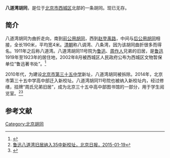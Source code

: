 '''八道湾胡同'''，是位于[[北京市|北京市]][[西城区|西城区]]北部的一条胡同。现已无存。

==简介==
八道湾胡同为曲折走向，南到[[前公用胡同|前公用胡同]]，西到[[赵登禹路|赵登禹路]]，中间与[[后公用胡同|后公用胡同]]相接，全长190米，平均宽4米。[[清朝|清朝]]称八调湾、八条湾，因为该胡同曲折很多而得名。1911年之后称八道湾。八道湾胡同11号院为[[鲁迅|鲁迅]]、[[周作人|周作人]]兄弟的旧居，是[[鲁迅|鲁迅]]1919年至1923年的居住地，2002年8月被西城区人民政府公布为西城区文物暂保单位“鲁迅著书处”。<ref>{{Cite web |url=http://www.bjdclib.com/subdb/laneculture/lane/200907/t20090703_5217.html |title=八道湾胡同，东华流韵，2009-07-03 |accessdate=2015-03-08 |archive-date=2016-03-05 |archive-url=https://web.archive.org/web/20160305013224/http://www.bjdclib.com/subdb/laneculture/lane/200907/t20090703_5217.html |dead-url=no }}</ref>

2010年代，为建设[[北京市第三十五中学|北京市第三十五中学]]新址，八道湾胡同被拆除。2014年，北京市第三十五中学高中部迁入新校址。八道湾胡同11号院也被纳入新校址内，经过修缮，挂牌“周氏兄弟旧居”，成为北京三十五中高中部图书馆的一部分，用于学生阅览室。<ref>[http://bjrb.bjd.com.cn/html/2015-01/19/content_250744.htm 鲁迅八道湾旧居纳入35中新校址，北京日报，2015-01-19]{{dead link|date=2017年11月 |bot=InternetArchiveBot |fix-attempted=yes }}</ref><ref>{{Cite web |url=http://www.bjdclib.com/dclib/subjectdb/dhly/newsphoto/201101/t20110114_37646.html |title=鲁迅故居纳入新35中 新址囊括八道湾胡同，东华流韵，2011-01-13 |accessdate=2015-03-08 |archive-date=2016-03-05 |archive-url=https://web.archive.org/web/20160305013210/http://www.bjdclib.com/dclib/subjectdb/dhly/newsphoto/201101/t20110114_37646.html |dead-url=no }}</ref>

==参考文献==
{{reflist}}

[[Category:北京胡同|Category:北京胡同]]